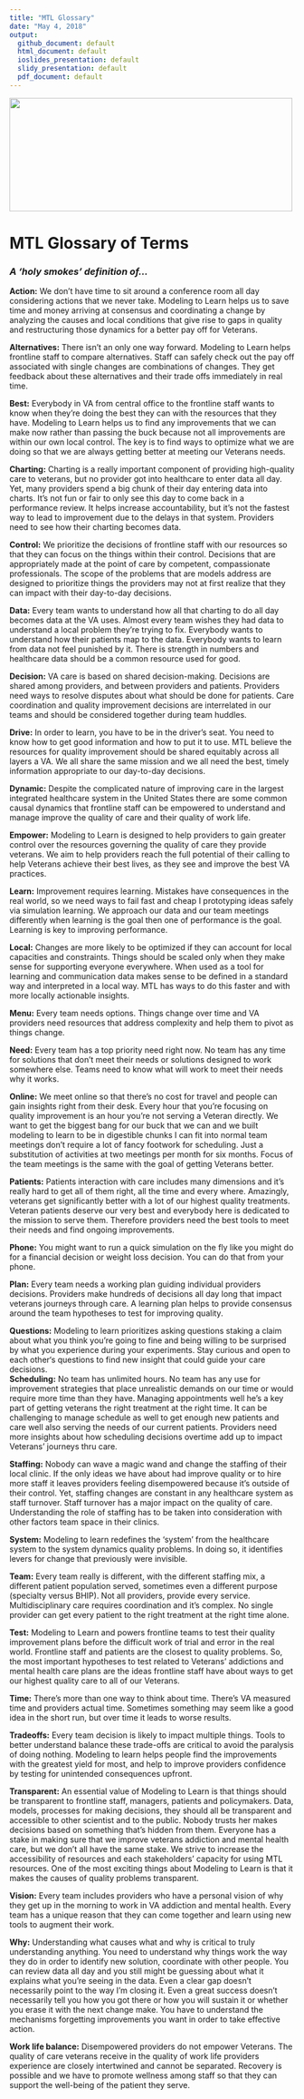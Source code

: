 ```yaml
---
title: "MTL Glossary"
date: "May 4, 2018"
output: 
  github_document: default
  html_document: default
  ioslides_presentation: default
  slidy_presentation: default
  pdf_document: default
---
```


<!--MTL Logo -->
<img src = "https://raw.githubusercontent.com/lzim/teampsd/teampsd_style/ModelingtoLearn_logo_testdontguess.png"
     height = "200" width = "500">  


# MTL Glossary of Terms

### *A ‘holy smokes’ definition of...*

**Action:** We don’t have time to sit around a conference room all day considering actions that we never take. Modeling to Learn helps us to save time and money arriving at consensus and coordinating a change by analyzing the causes and local conditions that give rise to gaps in quality and restructuring those dynamics for a better pay off for Veterans.  

**Alternatives:** There isn’t an only one way forward. Modeling to Learn helps frontline staff to compare alternatives. Staff can safely check out the pay off associated with single changes are combinations of changes. They get feedback about these alternatives and their trade offs immediately in real time.  

**Best:** Everybody in VA from central office to the frontline staff wants to know when they’re doing the best they can with the resources that they have. Modeling to Learn helps us to find any improvements that we can make now rather than passing the buck because not all improvements are within our own local control. The key is to find ways to optimize what we are doing so that we are always getting better at meeting our Veterans needs.  

**Charting:** Charting is a really important component of providing high-quality care to veterans, but no provider got into healthcare to enter data all day. Yet, many providers spend a big chunk of their day entering data into charts. It’s not fun or fair to only see this day to come back in a performance review. It helps increase accountability, but it’s not the fastest way to lead to improvement due to the delays in that system. Providers need to see how their charting becomes data.  

**Control:** We prioritize the decisions of frontline staff with our resources so that they can focus on the things within their control. Decisions that are appropriately made at the point of care by competent, compassionate professionals. The scope of the problems that are models address are designed to prioritize things the providers may not at first realize that they can impact with their day-to-day decisions.  

**Data:** Every team wants to understand how all that charting to do all day becomes data at the VA uses. Almost every team wishes they had data to understand a local problem they’re trying to fix. Everybody wants to understand how their patients map to the data. Everybody wants to learn from data not feel punished by it. There is strength in numbers and healthcare data should be a common resource used for good.  

**Decision:** VA care is based on shared decision-making. Decisions are shared among providers, and between providers and patients. Providers need ways to resolve disputes about what should be done for patients. Care coordination and quality improvement decisions are interrelated in our teams and should be considered together during team huddles.  

**Drive:** In order to learn, you have to be in the driver’s seat. You need to know how to get good information and how to put it to use. MTL believe the resources for quality improvement should be shared equitably across all layers a VA. We all share the same mission and we all need the best, timely information appropriate to our day-to-day decisions.  

**Dynamic:** Despite the complicated nature of improving care in the largest integrated healthcare system in the United States there are some common causal dynamics that frontline staff can be empowered to understand and manage improve the quality of care and their quality of work life.  

**Empower:** Modeling to Learn is designed to help providers to gain greater control over the resources governing the quality of care they provide veterans. We aim to help providers reach the full potential of their calling to help Veterans achieve their best lives, as they see and improve the best VA practices.  

**Learn:** Improvement requires learning. Mistakes have consequences in the real world, so we need ways to fail fast and cheap I prototyping ideas safely via simulation learning. We approach our data and our team meetings differently when learning is the goal then one of performance is the goal. Learning is key to improving performance.  

**Local:** Changes are more likely to be optimized if they can account for local capacities and constraints. Things should be scaled only when they make sense for supporting everyone everywhere. When used as a tool for learning and communication data makes sense to be defined in a standard way and interpreted in a local way. MTL has ways to do this faster and with more locally actionable insights.  

**Menu:** Every team needs options. Things change over time and VA providers need resources that address complexity and help them to pivot as things change.  

**Need:** Every team has a top priority need right now. No team has any time for solutions that don’t meet their needs or solutions designed to work somewhere else. Teams need to know what will work to meet their needs why it works.  

**Online:** We meet online so that there’s no cost for travel and people can gain insights right from their desk. Every hour that you’re focusing on quality improvement is an hour you’re not serving a Veteran directly. We want to get the biggest bang for our buck that we can and we built modeling to learn to be in digestible chunks I can fit into normal team meetings don’t require a lot of fancy footwork for scheduling. Just a substitution of activities at two meetings per month for six months. Focus of the team meetings is the same with the goal of getting Veterans better.  

**Patients:** Patients interaction with care includes many dimensions and it’s really hard to get all of them right, all the time and every where. Amazingly, veterans get significantly better with a lot of our highest quality treatments. Veteran patients deserve our very best and everybody here is dedicated to the mission to serve them. Therefore providers need the best tools to meet their needs and find ongoing improvements.  

**Phone:** You might want to run a quick simulation on the fly like you might do for a financial decision or weight loss decision. You can do that from your phone.   

**Plan:** Every team needs a working plan guiding individual providers decisions. Providers make hundreds of decisions all day long that impact veterans journeys through care. A learning plan helps to provide consensus around the team hypotheses to test for improving quality.  

**Questions:** Modeling to learn prioritizes asking questions staking a claim about what you think you’re going to fine and being willing to be surprised by what you experience during your experiments. Stay curious and open to each other‘s questions to find new insight that could guide your care decisions.  
**Scheduling:** No team has unlimited hours. No team has any use for improvement strategies that place unrealistic demands on our time or would require more time than they have. Managing appointments well he’s a key part of getting veterans the right treatment at the right time. It can be challenging to manage schedule as well to get enough new patients and care well also serving the needs of our current patients. Providers need more insights about how scheduling decisions overtime add up to impact Veterans’ journeys thru care.  

**Staffing:** Nobody can wave a magic wand and change the staffing of their local clinic. If the only ideas we have about had improve quality or to hire more staff it leaves providers feeling disempowered because it’s outside of their control. Yet, staffing changes are constant in any healthcare system as staff turnover. Staff turnover has a major impact on the quality of care. Understanding the role of staffing has to be taken into consideration with other factors team space in their clinics.  

**System:** Modeling to learn redefines the ‘system’ from the healthcare system to the system dynamics quality problems. In doing so, it identifies levers for change that previously were invisible.  

**Team:** Every team really is different, with the different staffing mix, a different patient population served, sometimes even a different purpose (specialty versus BHIP). Not all providers, provide every service. Multidisciplinary care requires coordination and it’s complex. No single provider can get every patient to the right treatment at the right time alone.  

**Test:** Modeling to Learn and powers frontline teams to test their quality improvement plans before the difficult work of trial and error in the real world. Frontline staff and patients are the closest to quality problems. So, the most important hypotheses to test related to Veterans’ addictions and mental health care plans are the ideas frontline staff have about ways to get our highest quality care to all of our Veterans.  

**Time:** There’s more than one way to think about time. There’s VA measured time and providers actual time. Sometimes something may seem like a good idea in the short run, but over time it leads to worse results.  

**Tradeoffs:** Every team decision is likely to impact multiple things. Tools to better understand balance these trade-offs are critical to avoid the paralysis of doing nothing. Modeling to learn helps people find the improvements with the greatest yield for most, and help to improve providers confidence by testing for unintended consequences upfront.  

**Transparent:** An essential value of Modeling to Learn is that things should be transparent to frontline staff, managers, patients and policymakers. Data, models, processes for making decisions, they should all be transparent and accessible to other scientist and to the public. Nobody trusts her makes decisions based on something that’s hidden from them. Everyone has a stake in making sure that we improve veterans addiction and mental health care, but we don’t all have the same stake. We strive to increase the accessibility of resources and each stakeholders’ capacity for using MTL resources. One of the most exciting things about Modeling to Learn is that it makes the causes of quality problems transparent.  

**Vision:** Every team includes providers who have a personal vision of why they get up in the morning to work in VA addiction and mental health. Every team has a unique reason that they can come together and learn using new tools to augment their work.  

**Why:** Understanding what causes what and why is critical to truly understanding anything. You need to understand why things work the way they do in order to identify new solution, coordinate with other people. You can review data all day and you still might be guessing about what it explains what you’re seeing in the data. Even a clear gap doesn’t necessarily point to the way I’m closing it. Even a great success doesn’t necessarily tell you how you got there or how you will sustain it or whether you erase it with the next change make. You have to understand the mechanisms forgetting improvements you want in order to take effective action.  

**Work life balance:** Disempowered providers do not empower Veterans. The quality of care veterans receive in the quality of work life providers experience are closely intertwined and cannot be separated. Recovery is possible and we have to promote wellness among staff so that they can support the well-being of the patient they serve.  
